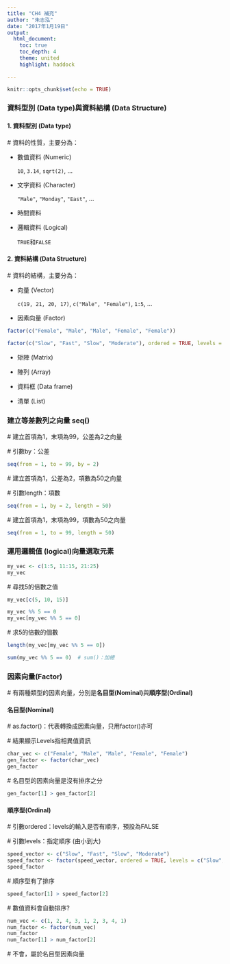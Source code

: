 ```yaml
---
title: "CH4 補充"
author: "朱志泓"
date: "2017年1月19日"
output:
  html_document:
    toc: true
    toc_depth: 4
    theme: united
    highlight: haddock

---
```


```r
knitr::opts_chunk$set(echo = TRUE)
```

### **資料型別 (Data type)與資料結構 (Data Structure)**

#### **1. 資料型別 (Data type)**

 # 資料的性質，主要分為：

- 數值資料 (Numeric)

    `10`, `3.14`, `sqrt(2)`, ...

- 文字資料 (Character)

    `"Male"`, `"Monday"`, `"East"`, ...

- 時間資料

- 邏輯資料 (Logical) 

    `TRUE`和`FALSE`

#### **2. 資料結構 (Data Structure)**

 # 資料的結構，主要分為：

- 向量 (Vector)

    `c(19, 21, 20, 17)`, `c("Male", "Female")`, `1:5`, ...

- 因素向量 (Factor)

```r
factor(c("Female", "Male", "Male", "Female", "Female"))
```

```r
factor(c("Slow", "Fast", "Slow", "Moderate"), ordered = TRUE, levels = c("Slow", "Moderate", "Fast"))
```

- 矩陣 (Matrix)

- 陣列 (Array)

- 資料框 (Data frame)

- 清單 (List)

### **建立等差數列之向量 seq()**

 # 建立首項為1，末項為99，公差為2之向量

 # 引數by：公差

```r
seq(from = 1, to = 99, by = 2)
```

 # 建立首項為1，公差為2，項數為50之向量

 # 引數length：項數

```r
seq(from = 1, by = 2, length = 50)
```

 # 建立首項為1，末項為99，項數為50之向量

```r
seq(from = 1, to = 99, length = 50)
```

### **運用邏輯值 (logical)向量選取元素**

```r
my_vec <- c(1:5, 11:15, 21:25)
my_vec
```

 # 尋找5的倍數之值

```r
my_vec[c(5, 10, 15)]
```

```r
my_vec %% 5 == 0
my_vec[my_vec %% 5 == 0]
```

 # 求5的倍數的個數
```r
length(my_vec[my_vec %% 5 == 0])
```

```r
sum(my_vec %% 5 == 0)  # sum()：加總
```

### **因素向量(Factor)**

 # 有兩種類型的因素向量，分別是**名目型(Nominal)**與**順序型(Ordinal)**

#### **名目型(Nominal)**

 # as.factor()：代表轉換成因素向量，只用factor()亦可

 # 結果顯示Levels指相異值資訊

```r
char_vec <- c("Female", "Male", "Male", "Female", "Female")
gen_factor <- factor(char_vec)
gen_factor
```

 # 名目型的因素向量是沒有排序之分

```r
gen_factor[1] > gen_factor[2]
```

#### **順序型(Ordinal)**

 # 引數ordered：levels的輸入是否有順序，預設為FALSE

 # 引數levels：指定順序 (由小到大)

```r
speed_vector <- c("Slow", "Fast", "Slow", "Moderate")
speed_factor <- factor(speed_vector, ordered = TRUE, levels = c("Slow", "Moderate", "Fast"))
speed_factor
```

 # 順序型有了排序

```r
speed_factor[1] > speed_factor[2]
```

 # 數值資料會自動排序?

```r
num_vec <- c(1, 2, 4, 3, 1, 2, 3, 4, 1)
num_factor <- factor(num_vec)
num_factor
num_factor[1] > num_factor[2]
```

 # 不會，屬於名目型因素向量

